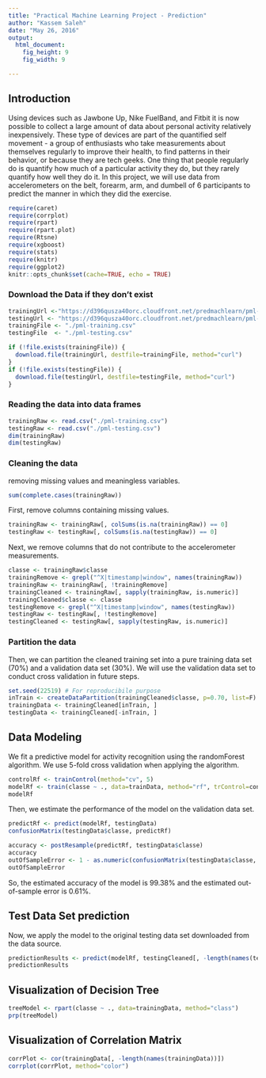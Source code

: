 ```yaml
---
title: "Practical Machine Learning Project - Prediction"
author: "Kassem Saleh"
date: "May 26, 2016"
output:
  html_document:
    fig_height: 9
    fig_width: 9

---
```

## Introduction  
Using devices such as Jawbone Up, Nike FuelBand, and Fitbit it is now possible to collect a large amount of data about personal activity relatively inexpensively. These type of devices are part of the quantified self movement - a group of enthusiasts who take measurements about themselves regularly to improve their health, to find patterns in their behavior, or because they are tech geeks. One thing that people regularly do is quantify how much of a particular activity they do, but they rarely quantify how well they do it.  In this project, we will use data from accelerometers on the belt, forearm, arm, and dumbell of 6 participants to predict the manner in which they did the exercise.  



```r
require(caret)
require(corrplot)
require(rpart)
require(rpart.plot)
require(Rtsne)
require(xgboost)
require(stats)
require(knitr)
require(ggplot2)
knitr::opts_chunk$set(cache=TRUE, echo = TRUE)
```
### Download the Data if they don't exist 
```r
trainingUrl <-"https://d396qusza40orc.cloudfront.net/predmachlearn/pml-training.csv"
testingUrl <- "https://d396qusza40orc.cloudfront.net/predmachlearn/pml-testing.csv"
trainingFile <- "./pml-training.csv"
testingFile  <- "./pml-testing.csv"

if (!file.exists(trainingFile)) {
  download.file(trainingUrl, destfile=trainingFile, method="curl")
}
if (!file.exists(testingFile)) {
  download.file(testingUrl, destfile=testingFile, method="curl")
}
```  
### Reading the data into data frames 
 
```r
trainingRaw <- read.csv("./pml-training.csv")
testingRaw <- read.csv("./pml-testing.csv")
dim(trainingRaw)
dim(testingRaw)
```


### Cleaning the data
removing missing values and meaningless variables.

```r
sum(complete.cases(trainingRaw))
```

First, remove columns containing missing values.
```r
trainingRaw <- trainingRaw[, colSums(is.na(trainingRaw)) == 0] 
testingRaw <- testingRaw[, colSums(is.na(testingRaw)) == 0] 
```  

Next, we remove columns that do not contribute to the accelerometer measurements.

```r
classe <- trainingRaw$classe
trainingRemove <- grepl("^X|timestamp|window", names(trainingRaw))
trainingRaw <- trainingRaw[, !trainingRemove]
trainingCleaned <- trainingRaw[, sapply(trainingRaw, is.numeric)]
trainingCleaned$classe <- classe
testingRemove <- grepl("^X|timestamp|window", names(testingRaw))
testingRaw <- testingRaw[, !testingRemove]
testingCleaned <- testingRaw[, sapply(testingRaw, is.numeric)]
```

### Partition the data
Then, we can partition the cleaned training set into a pure training data set (70%) and a validation data set (30%). We will use the validation data set to conduct cross validation in future steps. 

```r
set.seed(22519) # For reproducibile purpose
inTrain <- createDataPartition(trainingCleaned$classe, p=0.70, list=F)
trainingData <- trainingCleaned[inTrain, ]
testingData <- trainingCleaned[-inTrain, ]
```

## Data Modeling
We fit a predictive model for activity recognition using the randomForest algorithm. We  use 5-fold cross validation when applying the algorithm.  

```r
controlRf <- trainControl(method="cv", 5)
modelRf <- train(classe ~ ., data=trainData, method="rf", trControl=controlRf, ntree=250)
modelRf
```

Then, we estimate the performance of the model on the validation data set.  

```r
predictRf <- predict(modelRf, testingData)
confusionMatrix(testingData$classe, predictRf)
```
```r
accuracy <- postResample(predictRf, testingData$classe)
accuracy
outOfSampleError <- 1 - as.numeric(confusionMatrix(testingData$classe, predictRf)$overall[1])
outOfSampleError
```
So, the estimated accuracy of the model is 99.38% and the estimated out-of-sample error is 0.61%.

## Test Data Set prediction
Now, we apply the model to the original testing data set downloaded from the data source. 

```r
predictionResults <- predict(modelRf, testingCleaned[, -length(names(testingCleaned))])
predictionResults
```  

## Visualization of Decision Tree 
```r
treeModel <- rpart(classe ~ ., data=trainingData, method="class")
prp(treeModel) 
```


## Visualization of Correlation Matrix  
```r
corrPlot <- cor(trainingData[, -length(names(trainingData))])
corrplot(corrPlot, method="color")
```
